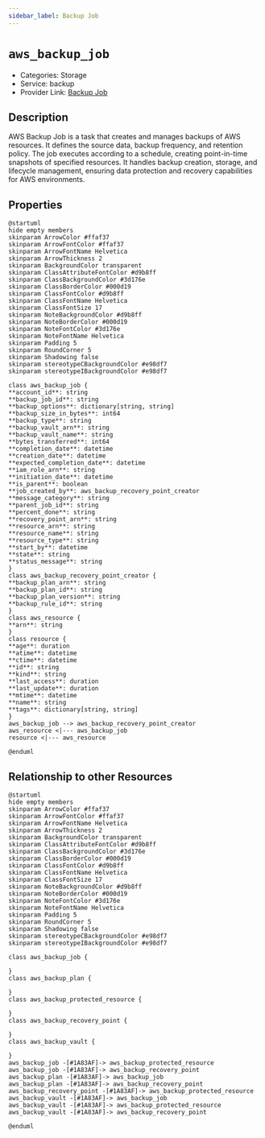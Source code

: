 ```yaml
---
sidebar_label: Backup Job
---
```


# `aws_backup_job`

- Categories: Storage
- Service: backup
- Provider Link: [Backup Job](https://docs.aws.amazon.com/aws-backup/latest/devguide/backup-jobs.html)

## Description
AWS Backup Job is a task that creates and manages backups of AWS resources. It defines the source data, backup frequency, and retention policy. The job executes according to a schedule, creating point-in-time snapshots of specified resources. It handles backup creation, storage, and lifecycle management, ensuring data protection and recovery capabilities for AWS environments.

## Properties
<ZoomPanPinch>

```kroki imgType="plantuml" imgAlt="Diagram of Backup Job data model"
@startuml
hide empty members
skinparam ArrowColor #ffaf37
skinparam ArrowFontColor #ffaf37
skinparam ArrowFontName Helvetica
skinparam ArrowThickness 2
skinparam BackgroundColor transparent
skinparam ClassAttributeFontColor #d9b8ff
skinparam ClassBackgroundColor #3d176e
skinparam ClassBorderColor #000d19
skinparam ClassFontColor #d9b8ff
skinparam ClassFontName Helvetica
skinparam ClassFontSize 17
skinparam NoteBackgroundColor #d9b8ff
skinparam NoteBorderColor #000d19
skinparam NoteFontColor #3d176e
skinparam NoteFontName Helvetica
skinparam Padding 5
skinparam RoundCorner 5
skinparam Shadowing false
skinparam stereotypeCBackgroundColor #e98df7
skinparam stereotypeIBackgroundColor #e98df7

class aws_backup_job {
**account_id**: string
**backup_job_id**: string
**backup_options**: dictionary[string, string]
**backup_size_in_bytes**: int64
**backup_type**: string
**backup_vault_arn**: string
**backup_vault_name**: string
**bytes_transferred**: int64
**completion_date**: datetime
**creation_date**: datetime
**expected_completion_date**: datetime
**iam_role_arn**: string
**initiation_date**: datetime
**is_parent**: boolean
**job_created_by**: aws_backup_recovery_point_creator
**message_category**: string
**parent_job_id**: string
**percent_done**: string
**recovery_point_arn**: string
**resource_arn**: string
**resource_name**: string
**resource_type**: string
**start_by**: datetime
**state**: string
**status_message**: string
}
class aws_backup_recovery_point_creator {
**backup_plan_arn**: string
**backup_plan_id**: string
**backup_plan_version**: string
**backup_rule_id**: string
}
class aws_resource {
**arn**: string
}
class resource {
**age**: duration
**atime**: datetime
**ctime**: datetime
**id**: string
**kind**: string
**last_access**: duration
**last_update**: duration
**mtime**: datetime
**name**: string
**tags**: dictionary[string, string]
}
aws_backup_job --> aws_backup_recovery_point_creator
aws_resource <|--- aws_backup_job
resource <|--- aws_resource

@enduml
```

</ZoomPanPinch>


## Relationship to other Resources
<ZoomPanPinch>

```kroki imgType="plantuml" imgAlt="Diagram of Backup Job resource relationships"
@startuml
hide empty members
skinparam ArrowColor #ffaf37
skinparam ArrowFontColor #ffaf37
skinparam ArrowFontName Helvetica
skinparam ArrowThickness 2
skinparam BackgroundColor transparent
skinparam ClassAttributeFontColor #d9b8ff
skinparam ClassBackgroundColor #3d176e
skinparam ClassBorderColor #000d19
skinparam ClassFontColor #d9b8ff
skinparam ClassFontName Helvetica
skinparam ClassFontSize 17
skinparam NoteBackgroundColor #d9b8ff
skinparam NoteBorderColor #000d19
skinparam NoteFontColor #3d176e
skinparam NoteFontName Helvetica
skinparam Padding 5
skinparam RoundCorner 5
skinparam Shadowing false
skinparam stereotypeCBackgroundColor #e98df7
skinparam stereotypeIBackgroundColor #e98df7

class aws_backup_job {

}
class aws_backup_plan {

}
class aws_backup_protected_resource {

}
class aws_backup_recovery_point {

}
class aws_backup_vault {

}
aws_backup_job -[#1A83AF]-> aws_backup_protected_resource
aws_backup_job -[#1A83AF]-> aws_backup_recovery_point
aws_backup_plan -[#1A83AF]-> aws_backup_job
aws_backup_plan -[#1A83AF]-> aws_backup_recovery_point
aws_backup_recovery_point -[#1A83AF]-> aws_backup_protected_resource
aws_backup_vault -[#1A83AF]-> aws_backup_job
aws_backup_vault -[#1A83AF]-> aws_backup_protected_resource
aws_backup_vault -[#1A83AF]-> aws_backup_recovery_point

@enduml
```

</ZoomPanPinch>




